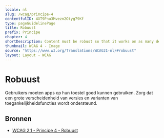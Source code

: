 ```yaml
---
locale: nl
slug: /wcag/principe-4
contentfulID: 4XT9Pnu3Mvezn2Otyg79Kf
type: pageGuidelinePage
title: Robuust
prefix: Principe
chapter: 4
shortDescription: Content must be robust so that it works on as many devices as possible.
thumbnail: WCAG 4 - Image
source: "https://www.w3.org/Translations/WCAG21-nl/#robuust"
layout: Layout - WCAG
---
```


# Robuust

Gebruikers moeten apps op hun toestel goed kunnen gebruiken. Zorg dat een grote verscheidenheid van versies en varianten van toegankelijkheidsfuncties wordt ondersteund.

## Bronnen

- [WCAG 2.1 - Principe 4 - Robuust](https://www.w3.org/Translations/WCAG21-nl/#robuust)